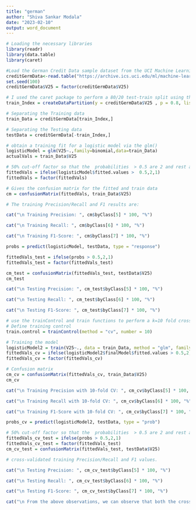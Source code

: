 ---
title: "german"
author: "Shiva Sankar Modala"
date: "2023-02-10"
output: word_document
---

```{r}
# Loading the necessary libraries
library(readr)
library(data.table)
library(caret)

```

```{r}
#Load the German Credit Data sample dataset from the UCI Machine Learning Repository (german.data-numeric) into R using a dataframe in the table format
creditGermData<-read.table("https://archive.ics.uci.edu/ml/machine-learning-databases/statlog/german/german.data-numeric",header = FALSE)
set.seed(100)
creditGermData$V25 = factor(creditGermData$V25)

```

```{r}
# I used the caret package to perform a 80/20 test-train split using the createDataPartition()
train_Index = createDataPartition(y = creditGermData$V25 , p = 0.8, list = FALSE)

```
```{r}
# Separating the Training data 
train_Data = creditGermData[train_Index,]

```
```{r}
# Separating the Testing data
testData = creditGermData[-train_Index,]

```

```{r}
# obtain a training fit for a logistic model via the glm()
logisticModel = glm(V25~.,family=binomial,data=train_Data)
actualVals = train_Data$V25

```
```{r}
# 50% cut-off factor so that the  probabilities  > 0.5 are 2 and rest are 1
fittedVals = ifelse(logisticModel$fitted.values >  0.5,2,1)
fittedVals = factor(fittedVals)

```
```{r}
# Gives the confusion matrix for the fitted and train data
cm = confusionMatrix(fittedVals, train_Data$V25)

```

```{r}
# The training Precision/Recall and F1 results are:
```
```{r}
cat("\n Training Precision: ", cm$byClass[5] * 100, "%")

```

```{r}
cat("\n Training Recall: ", cm$byClass[6] * 100, "%")

```

```{r}
cat("\n Training F1-Score: ", cm$byClass[7] * 100, "%")

```

```{r}
probs = predict(logisticModel, testData, type = "response")

```

```{r}
fittedVals_test = ifelse(probs > 0.5,2,1)
fittedVals_test = factor(fittedVals_test)

```

```{r}
cm_test = confusionMatrix(fittedVals_test, testData$V25)
cm_test

```

```{r}
cat("\n Testing Precision: ", cm_test$byClass[5] * 100, "%")

```
```{r}
cat("\n Testing Recall: ", cm_test$byClass[6] * 100, "%")

```

```{r}
cat("\n Testing F1-Score: ", cm_test$byClass[7] * 100, "%")

```

```{r}
# use the trainControl and train functions to perform a k=10 fold cross-validation fit of the same model,
# Define training control
train.control = trainControl(method = "cv", number = 10)

```

```{r}
# Training the model
logisticModel2 = train(V25~., data = train_Data, method = "glm", family = "binomial", trControl =train.control)
fittedVals_cv = ifelse(logisticModel2$finalModel$fitted.values > 0.5,2,1)
fittedVals_cv = factor(fittedVals_cv)

```
```{r}
# Confusion matrix
cm_cv = confusionMatrix(fittedVals_cv, train_Data$V25)
cm_cv

```
```{r}
cat("\n Training Precision with 10-fold CV: ", cm_cv$byClass[5] * 100, "%")

```
```{r}
cat("\n Training Recall with 10-fold CV: ", cm_cv$byClass[6] * 100, "%")

```
```{r}
cat("\n Training F1-Score with 10-fold CV: ", cm_cv$byClass[7] * 100, "%")

```
```{r}
probs_cv = predict(logisticModel2, testData, type = "prob")

```

```{r}
# 50% cut-off factor so that the  probabilities  > 0.5 are 2 and rest are 1
fittedVals_cv_test = ifelse(probs > 0.5,2,1)
fittedVals_cv_test = factor(fittedVals_test)
cm_cv_test = confusionMatrix(fittedVals_test, testData$V25)

```
```{r}
# cross-validated training Precision/Recall and F1 values.

```

```{r}
cat("\n Testing Precision: ", cm_cv_test$byClass[5] * 100, "%")

```

```{r}
cat("\n Testing Recall: ", cm_cv_test$byClass[6] * 100, "%")

```
```{r}
cat("\n Testing F1-Score: ", cm_cv_test$byClass[7] * 100, "%")

```

```{r}
cat("\n From the above observations, we can observe that both the cross validation and basic model have same result.")

```

